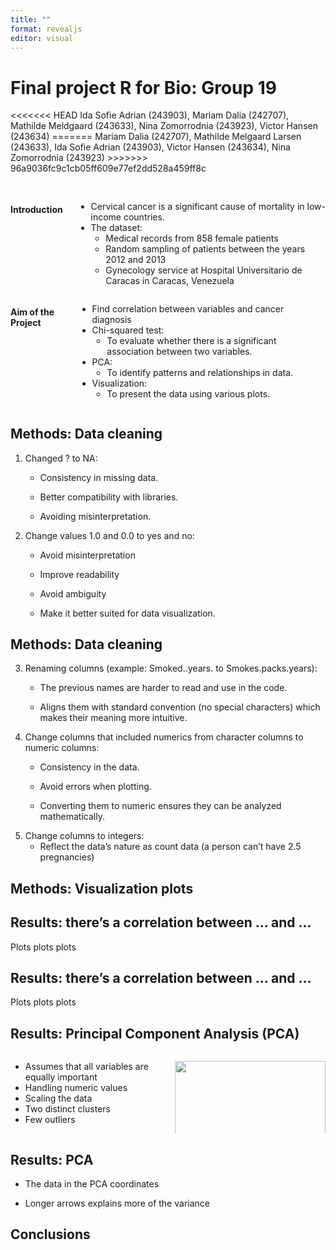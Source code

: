 ```yaml
---
title: ""
format: revealjs
editor: visual
---
```


# Final project R for Bio: Group 19 {background-color="brown"}

<<<<<<< HEAD
Ida Sofie Adrian (243903), Mariam Dalia (242707), Mathilde Meldgaard (243633), Nina Zomorrodnia (243923), Victor Hansen (243634)
=======
Mariam Dalia (242707), Mathilde Melgaard Larsen (243633), Ida Sofie Adrian (243903), Victor Hansen (243634), Nina Zomorrodnia (243923)
>>>>>>> 96a9036fc9c1cb05ff609e77ef2dd528a459ff8c

## {background-color="brown"}

::: {.columns}

#### Introduction
-   Cervical cancer is a significant cause of mortality in low-income              countries.
-   The dataset:
    -   Medical records from 858 female patients
    -   Random sampling of patients between the years 2012 and 2013
    -   Gynecology service at Hospital Universitario de Caracas in Caracas,            Venezuela

:::

::: {.columns}

#### Aim of the Project
-   Find correlation between variables and cancer diagnosis
-   Chi-squared test:
    -   To evaluate whether there is a significant association between two             variables.
-   PCA:
    -   To identify patterns and relationships in data.
-   Visualization:
    -   To present the data using various plots.

:::

## Methods: Data cleaning {background-color="brown"}

1.  Changed ? to NA:
    -   Consistency in missing data.

    -   Better compatibility with libraries.

    -   Avoiding misinterpretation.
2.  Change values 1.0 and 0.0 to yes and no:
    -   Avoid misinterpretation

    -   Improve readability

    -   Avoid ambiguity

    -   Make it better suited for data visualization.

## Methods: Data cleaning {background-color="brown"}

3.  Renaming columns (example: Smoked..years. to Smokes.packs.years):
    -   The previous names are harder to read and use in the code.

    -   Aligns them with standard convention (no special characters) which makes their meaning more intuitive.
4.  Change columns that included numerics from character columns to numeric columns:
    -   Consistency in the data.

    -   Avoid errors when plotting.

    -   Converting them to numeric ensures they can be analyzed mathematically.
5.  Change columns to integers:
    -   Reflect the data’s nature as count data (a person can’t have 2.5 pregnancies)

## Methods: Visualization plots {background-color="brown"}

## Results: there's a correlation between ... and ... {background-color="brown"}

Plots plots plots

## Results: there's a correlation between ... and ... {background-color="brown"}

Plots plots plots

## Results: Principal Component Analysis (PCA) {background-color="brown"}

::: columns
::: {.column width="50%"}
-   Assumes that all variables are equally important
-   Handling numeric values
-   Scaling the data
-   Two distinct clusters
-   Few outliers
:::

::: {.column width="50%"}
![](images/PC_coordinates.png){width="100%"}
![](images/PC_variance.png){width="100%"}
:::
:::

## Results: PCA {background-color="brown"}

-   The data in the PCA coordinates

-   Longer arrows explains more of the variance

## Conclusions {background-color="brown"}

